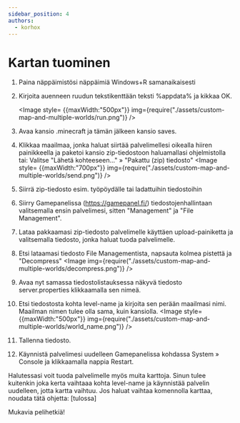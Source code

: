 ```yaml
---
sidebar_position: 4
authors:
  - korhox
---
```


# Kartan tuominen

1. Paina näppäimistösi näppäimiä Windows+R samanaikaisesti
2. Kirjoita auenneen ruudun tekstikenttään teksti %appdata% ja kikkaa OK.

   <Image
   style= {{maxWidth:"500px"}}
    img={require("./assets/custom-map-and-multiple-worlds/run.png")}
   />
3. Avaa kansio .minecraft ja tämän jälkeen kansio saves.
4. Klikkaa maailmaa, jonka haluat siirtää palvelimellesi oikealla hiiren
   painikkeella ja paketoi kansio zip-tiedostoon haluamallasi ohjelmistolla tai:
   Valitse "Lähetä kohteeseen..." » "Pakattu (zip) tiedosto"
   <Image
   style= {{maxWidth:"700px"}}
    img={require("./assets/custom-map-and-multiple-worlds/send.png")}
   />
5. Siirrä zip-tiedosto esim. työpöydälle tai ladattuihin tiedostoihin
6. Siirry Gamepanelissa (https://gamepanel.fi/) tiedostojenhallintaan
   valitsemalla ensin palvelimesi, sitten "Management" ja "File Management".
7. Lataa pakkaamasi zip-tiedosto palvelimelle käyttäen upload-painiketta ja
   valitsemalla tiedosto, jonka haluat tuoda palvelimelle.
8. Etsi lataamasi tiedosto File Managementista, napsauta kolmea pistettä ja
   "Decompress"
   <Image
    img={require("./assets/custom-map-and-multiple-worlds/decompress.png")}
   />
9. Avaa nyt samassa tiedostolistauksessa näkyvä tiedosto server.properties
   klikkaamalla sen nimeä.
10. Etsi tiedostosta kohta level-name ja kirjoita sen perään maailmasi nimi.
    Maailman nimen tulee olla sama, kuin kansiolla.
      <Image
      style= {{maxWidth:"500px"}}
      img={require("./assets/custom-map-and-multiple-worlds/world_name.png")}
      />
11. Tallenna tiedosto.
12. Käynnistä palvelimesi uudelleen Gamepanelissa kohdassa System » Console ja
    klikkaamalla nappia Restart.

Halutessasi voit tuoda palvelimelle myös muita karttoja. Sinun tulee kuitenkin
joka kerta vaihtaaa kohta level-name ja käynnistää palvelin uudelleen, jotta
kartta vaihtuu. Jos haluat vaihtaa komennolla karttaa, noudata tätä ohjetta:
[tulossa]

Mukavia pelihetkiä!
